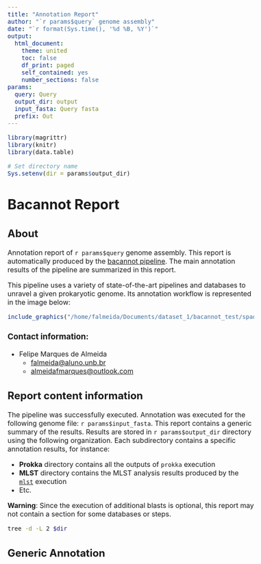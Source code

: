 ```yaml
---
title: "Annotation Report"
author: "`r params$query` genome assembly"
date: "`r format(Sys.time(), '%d %B, %Y')`"
output:
  html_document:
    theme: united
    toc: false
    df_print: paged
    self_contained: yes
    number_sections: false
params:
  query: Query
  output_dir: output
  input_fasta: Query fasta
  prefix: Out
---
```


<style type="text/css">

body{ /* Normal  */
      font-size: 16px;
}
.main-container {
  max-width: 90% !important;
  margin-left: auto;
  margin-right: auto;
}
</style>

```r
library(magrittr)
library(knitr)
library(data.table)

# Set directory name
Sys.setenv(dir = params$output_dir)
```

# Bacannot Report {.tabset .tabset-fade .tabset-pills}

## About

Annotation report of `r params$query` genome assembly. This report is automatically produced by the [bacannot pipeline](https://github.com/fmalmeida/bacannot). The main annotation results of the pipeline are summarized in this report.

This pipeline uses a variety of state-of-the-art pipelines and databases to unravel a given prokaryotic genome. Its annotation workflow is represented in the image below:

```r
include_graphics("/home/falmeida/Documents/dataset_1/bacannot_test/spades_test_ecoli/bacannot_workflow.png")
```

### Contact information:

+ Felipe Marques de Almeida
    + <falmeida@aluno.unb.br>
    + <almeidafmarques@outlook.com>

## Report content information

The pipeline was successfully executed. Annotation was executed for the following genome file: ``r params$input_fasta``. This report contains a generic summary of the results. Results are stored in ``r params$output_dir`` directory using the following organization. Each subdirectory contains a specific annotation results, for instance:
  
* **Prokka** directory contains all the outputs of `prokka` execution
* **MLST** directory contains the MLST analysis results produced by the [`mlst`](https://github.com/tseemann/mlst) execution
* Etc.

**Warning**: Since the execution of additional blasts is optional, this report may not contain a section for some databases or steps.

```bash
tree -d -L 2 $dir
```

## Generic Annotation